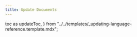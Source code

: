 ```yaml
---
title: Update Documents
---
```


  toc as updateToc,
} from "../../templates/_updating-language-reference.template.mdx";

<UpdateTemplate
  codeLang="java"
  createCollection={createCollectionSource}
  asyncCreateCollection={asyncCreateCollectionSource}
  simpleUpdate={simpleUpdateSource}
  asyncSimpleUpdate={asyncSimpleUpdateSource}
  orUpdate={orUpdateSource}
  rangeUpdate={rangeUpdateSource}
  updateNonPK={nonPKUpdateSource}
/>


